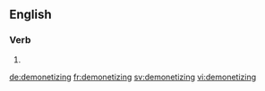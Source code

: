 
==English==

===Verb===
{{head|en}}

# {{present participle of|demonetize}}

[[de:demonetizing]]
[[fr:demonetizing]]
[[sv:demonetizing]]
[[vi:demonetizing]]